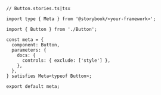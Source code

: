 ```tsx
// Button.stories.ts|tsx

import type { Meta } from '@storybook/<your-framework>';

import { Button } from './Button';

const meta = {
  component: Button,
  parameters: {
    docs: {
      controls: { exclude: ['style'] },
    },
  },
} satisfies Meta<typeof Button>;

export default meta;
```
